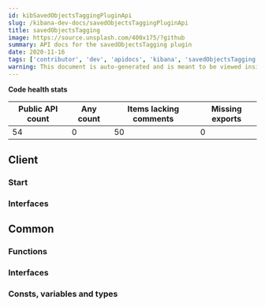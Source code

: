 ```yaml
---
id: kibSavedObjectsTaggingPluginApi
slug: /kibana-dev-docs/savedObjectsTaggingPluginApi
title: savedObjectsTagging
image: https://source.unsplash.com/400x175/?github
summary: API docs for the savedObjectsTagging plugin
date: 2020-11-16
tags: ['contributor', 'dev', 'apidocs', 'kibana', 'savedObjectsTagging']
warning: This document is auto-generated and is meant to be viewed inside our experimental, new docs system. Reach out in #docs-engineering for more info.
---
```







**Code health stats**

| Public API count  | Any count | Items lacking comments | Missing exports | 
|-------------------|-----------|------------------------|-----------------|
| 54 | 0 | 50 | 0 |

## Client

### Start
<DocDefinitionList data={[savedObjectsTaggingObj.client.start]}/>

### Interfaces
<DocDefinitionList data={savedObjectsTaggingObj.client.interfaces}/>

## Common

### Functions
<DocDefinitionList data={savedObjectsTaggingObj.common.functions}/>

### Interfaces
<DocDefinitionList data={savedObjectsTaggingObj.common.interfaces}/>

### Consts, variables and types
<DocDefinitionList data={savedObjectsTaggingObj.common.misc}/>

